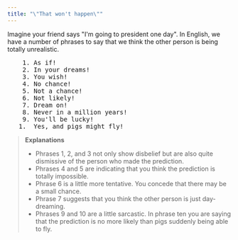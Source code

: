 ```yaml
---
title: "\"That won't happen\""
---
```


Imagine your friend says "I'm going to president one day". In English, we have a number of phrases to say that we think the other person is being totally unrealistic.

<pre className="text-xl font-semibold font-sans leading-3">
    1. As if!
    2. In your dreams!
    3. You wish!
    4. No chance!
    5. Not a chance!
    6. Not likely!
    7. Dream on!
    8. Never in a million years!
    9. You'll be lucky!
   1.  Yes, and pigs might fly!
</pre>

> __Explanations__
> - Phrases 1, 2, and 3 not only show disbelief but are also quite dismissive of the person who made the prediction.
> - Phrases 4 and 5 are indicating that you think the prediction is totally impossible.
> - Phrase 6 is a little more tentative. You concede that there may be a small chance.
> - Phrase 7 suggests that you think the other person is just day-dreaming.
> - Phrases 9 and 10 are a little sarcastic. In phrase ten you are saying that the prediction is no more likely than pigs suddenly being able to fly.
